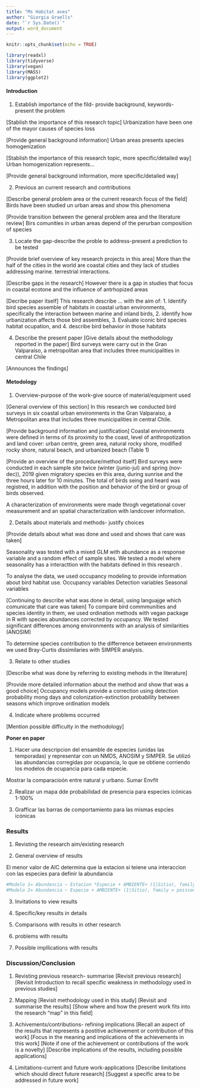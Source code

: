 ```yaml
---
title: "Ms Habitat aves"
author: "Giorgia Graells"
date: "`r Sys.Date()`"
output: word_document
---
```


```r
knitr::opts_chunk$set(echo = TRUE)

library(readxl)
library(tidyverse)
library(vegan)
library(MASS)
library(ggplot2)

```

#### Introduction

1. Establish importance of the fild- provide background, keywords- present the problem

[Stablish the importance of this research topic]
Urbanization have been one of the mayor causes of species loss

[Provide general background information]
Urban areas presents species homogenization  

[Stablish the importance of this research topic, more specific/detailed way]
Urban homogenization represents...

[Provide general background information, more specific/detailed way]

2. Previous an current research and contributions

[Describe general problem area or the current research focus of the field]
Birds have been studied un urban areas and show this phenomena

[Provide transition between the general problem area and the literature review]
Birs comunities in urban areas depend of the perurban composition of species

3. Locate the gap-describe the proble to address-present a prediction to be tested

[Provide brief overview of key research projects in this area]
More than the half of the cities in the world are coastal cities and they lack of studies addressing marine. terrestrial interactions.

[Describe gaps in the research]
However there is a gap in studies that focus in coastal ecotone and the influence of antrhopized areas

[Decribe paper itself]
This research describe ...
with the aim of: 1. Identify bird species assemble of habitats in coastal urban environments, specifically the interaction between marine and inland birds, 2. identify how urbanization affects those bird assembles, 3. Evaluate iconic bird species habitat ocupation, and 4. describe bird behavior in those habitats


4. Describe the present paper
[Give details about the methodology reported in the paper]
Bird surveys were carry out in the Gran Valparaíso, a metropolitan area that includes three municipalities in central Chile

[Announces the findings]





#### Metodology

1. Overview-purpose of the work-give source of material/equipment used

[General overview of this section]
In this research we conducted bird surveys in six coastal urban environments in the Gran Valparaíso, a Metropolitan area that includes three municipalities in central Chile.

[Provide background information and justification]
Coastal environments were defined in terms of its proximity to the coast, level of anthropotization and land cover: urban centre, green area, natural rocky shore, modified rocky shore, natural beach, and urbanized beach (Table 1)


[Provide an overview of the procedure/method itself]
Bird surveys were conducted in each sample site twice (winter (junio-jul) and spring (nov-dec)), 2019 given migratory species en this area, during sunrise and the three hours later for 10 minutes. 
The total of birds seing and heard was registred, in addition with the position and behavior of the bird or group of birds observed.

A characterization of environments were made throgh vegetational cover measurement and an spatial characterization with landcover information.

2. Details about materials and methods- justify choices

[Provide details about what was done and used and shows that care was taken]

Seasonality was tested with a mixed GLM with abundance as a response variable and a random effect of sample sites. We tested a model where seasonality has a interacttion with the habitats defined in this research .

To analyse the data, we used occupancy modeling to provide information about bird habitat use.
Occupancy variables
Detection variables
Seasonal variables


[Continuing to describe what was done in detail, using languajge which comunicate that care was taken]
To compare bird commmunities and species identity in them, we used ordination methods with vegan package in R with species abundances corrected by occupancy.
We tested significant differences among environments with an analysis of similarities (ANOSIM) 

To determine species contribution to the differrence between environments we used Bray-Curtis dissimilaries with SIMPER analysis.


3. Relate to other studies

[Describe what was done by referring to existing mehods in the literature]

[Provide more detailed information about the method and show that was a good choice]
Occupancy models provide a correction using detection probability mong days and colonization-extinction probability between seasons which improve ordination models

4. Indicate where problems occurred

[Mention possible difficulty in the methodology]






**Poner en paper**

1. Hacer una descripcion del ensamble de especies (unidas las temporadas) y representar con un NMDS, ANOSIM y SIMPER.
Se utilizó las abundancias corregidas por ocupancia, lo que se obtiene corriendo los modelos de ocupancia para cada especie.

Mostrar la comparacioón entre natural y urbano.
Sumar Envfit

2. Realizar un mapa dde probabilidad de presencia para especies icónicas 1-100%

3. Grafficar las barras de comportamiento para las mismas espcies icónicas




### Results

1. Revisting the research aim/existing research

2. General overview of results

El menor valor de AIC determina que la estacion si teiene una interaccion con las especies para definir la abundancia

```r
#Modelo 1= Abundancia ~ Estacion *Especie + AMBIENTE+ (1|Sitio), family = poisson, data =Aves ) #AIC 17716.1
#Modelo 2= Abundancia ~ Especie + AMBIENTE+ (1|Sitio), family = poisson, data =Aves )           #AIC 18241.0


```


3. Invitations to view results

4. Specific/key results in details

5. Comparisons with results in other research

6. problems with results

7. Possible impllications with results






### Discussion/Conclusion

1. Revisting previous research- summarise
[Revisit previous research]
[Revisit Introduction to recall specific weakness in methodology used in previous studies]

2. Mapping 
[Revisit methodology used in this study]
[Revisit and summarise the results]
[Show where and how the present work fits into the research "map" in this field]

3. Achivements/contributions- refining implications
[Recall an aspect of the results that represents a postitive achievement or contribution of this work]
[Focus in the meaning and implications of the achievements in this work]
[Note if one of the achievement or contributions of the work is a novelty]
[Describe implications of the results, including possible applications]

4. Limitations-current and future work-applications
[Describe limitations which should direct future research]
[Suggest a specific area to be addressed in future work]


